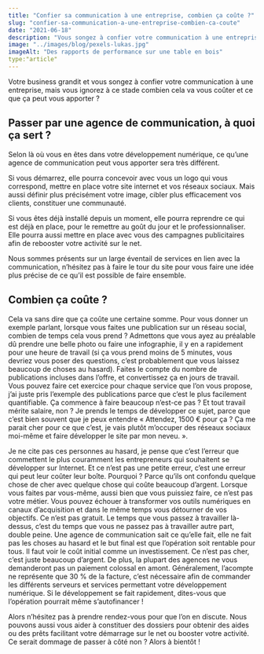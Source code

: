 ```yaml
---
title: "Confier sa communication à une entreprise, combien ça coûte ?"
slug: "confier-sa-communication-a-une-entreprise-combien-ca-coute"
date: "2021-06-18"
description: "Vous songez à confier votre communication à une entreprise, mais vous ignorez à ce stade combien cela va vous coûter et ce que ça peut vous apporter ?"
image: "../images/blog/pexels-lukas.jpg"
imageAlt: "Des rapports de performance sur une table en bois"
type:"article"
---
```


Votre business grandit et vous songez à confier votre communication à une entreprise, mais vous ignorez à ce stade combien cela va vous coûter et ce que ça peut vous apporter ?

## Passer par une agence de communication, à quoi ça sert ?

Selon là où vous en êtes dans votre développement numérique, ce qu’une agence de communication peut vous apporter sera très différent.

Si vous démarrez, elle pourra concevoir avec vous un logo qui vous correspond, mettre en place votre site internet et vos réseaux sociaux. Mais aussi définir plus précisément votre image, cibler plus efficacement vos clients, constituer une communauté.

Si vous êtes déjà installé depuis un moment, elle pourra reprendre ce qui est déjà en place, pour le remettre au goût du jour et le professionnaliser. Elle pourra aussi mettre en place avec vous des campagnes publicitaires afin de rebooster votre activité sur le net.

Nous sommes présents sur un large éventail de services en lien avec la communication, n’hésitez pas à faire le tour du site pour vous faire une idée plus précise de ce qu’il est possible de faire ensemble.

## Combien ça coûte ?

Cela va sans dire que ça coûte une certaine somme. Pour vous donner un exemple parlant, lorsque vous faites une publication sur un réseau social, combien de temps cela vous prend ? Admettons que vous ayez au préalable dû prendre une belle photo ou faire une infographie, il y en a rapidement pour une heure de travail (si ça vous prend moins de 5 minutes, vous devriez vous poser des questions, c’est probablement que vous laissez beaucoup de choses au hasard). Faites le compte du nombre de publications incluses dans l’offre, et convertissez ça en jours de travail. Vous pouvez faire cet exercice pour chaque service que l’on vous propose, j’ai juste pris l’exemple des publications parce que c’est le plus facilement quantifiable. Ça commence à faire beaucoup n’est-ce pas ? Et tout travail mérite salaire, non ? Je prends le temps de développer ce sujet, parce que c’est bien souvent que je peux entendre « Attendez, 1500 € pour ça ? Ça me parait cher pour ce que c’est, je vais plutôt m’occuper des réseaux sociaux moi-même et faire développer le site par mon neveu. ».

Je ne cite pas ces personnes au hasard, je pense que c’est l’erreur que commettent le plus couramment les entrepreneurs qui souhaitent se développer sur Internet. Et ce n’est pas une petite erreur, c’est une erreur qui peut leur coûter leur boîte. Pourquoi ? Parce qu’ils ont confondu quelque chose de cher avec quelque chose qui coûte beaucoup d’argent. Lorsque vous faites par vous-même, aussi bien que vous puissiez faire, ce n’est pas votre métier. Vous pouvez échouer à transformer vos outils numériques en canaux d’acquisition et dans le même temps vous détourner de vos objectifs. Ce n’est pas gratuit. Le temps que vous passez à travailler là-dessus, c’est du temps que vous ne passez pas à travailler autre part, double peine. Une agence de communication sait ce qu’elle fait, elle ne fait pas les choses au hasard et le but final est que l’opération soit rentable pour tous. Il faut voir le coût initial comme un investissement. Ce n’est pas cher, c’est juste beaucoup d’argent. De plus, la plupart des agences ne vous demanderont pas un paiement colossal en amont. Généralement, l’acompte ne représente que 30 % de la facture, c’est nécessaire afin de commander les différents serveurs et services permettant votre développement numérique. Si le développement se fait rapidement, dites-vous que l’opération pourrait même s’autofinancer !

Alors n’hésitez pas à prendre rendez-vous pour que l’on en discute. Nous pouvons aussi vous aider à constituer des dossiers pour obtenir des aides ou des prêts facilitant votre démarrage sur le net ou booster votre activité. Ce serait dommage de passer à côté non ? Alors à bientôt !
